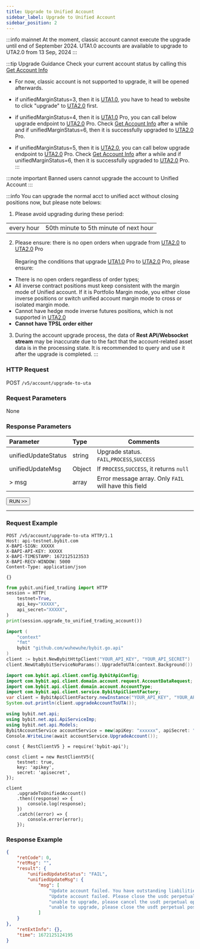 ```yaml
---
title: Upgrade to Unified Account
sidebar_label: Upgrade to Unified Account
sidebar_position: 2
---
```

:::info mainnet
At the moment, classic account cannot execute the upgrade until end of September 2024. 
UTA1.0 accounts are available to upgrade to UTA2.0 from 13 Sep, 2024
:::

:::tip Upgrade Guidance
Check your current account status by calling this [Get Account Info](account-info)

* For now, classic account is not supported to upgrade, it will be opened afterwards.

* if unifiedMarginStatus=3, then it is [UTA1.0](../acct-mode#uta-10), you have to head to website to click "upgrade" to [UTA2.0](../acct-mode#uta-20) first.

* if unifiedMarginStatus=4, then it is [UTA1.0](../acct-mode#uta-10) Pro, you can call below upgrade endpoint to [UTA2.0](../acct-mode#uta-20) Pro. Check
[Get Account Info](account-info) after a while and if unifiedMarginStatus=6, then it is successfully upgraded to [UTA2.0](../acct-mode#uta-20) Pro.

* if unifiedMarginStatus=5, then it is [UTA2.0](../acct-mode#uta-20), you can call below upgrade endpoint to [UTA2.0](../acct-mode#uta-20) Pro. Check
[Get Account Info](account-info) after a while and if unifiedMarginStatus=6, then it is successfully upgraded to [UTA2.0](../acct-mode#uta-20) Pro.
:::

:::note important
Banned users cannot upgrade the account to Unified Account
:::

:::info
You can upgrade the normal acct to unified acct without closing positions now, but please note belows:
1. Please avoid upgrading during these period:

| | |
|:----- |:-----|
|every hour | 50th minute to 5th minute of next hour |

2. Please ensure: there is no open orders when upgrade from [UTA2.0](../acct-mode#uta-20) to [UTA2.0](../acct-mode#uta-20) Pro<br/><br/>
Regaring the conditions that upgrade [UTA1.0](../acct-mode#uta-10) Pro to [UTA2.0](../acct-mode#uta-20) Pro, please ensure:
* There is no open orders regardless of order types;
* All inverse contract positions must keep consistent with the margin mode of Unified account. 
If it is Portfolio Margin mode, you either close inverse positions or switch unified account margin mode to cross 
or isolated margin mode.
* Cannot have hedge mode inverse futures positions, which is not supported in [UTA2.0](../acct-mode#uta-20)
* **Cannot have TPSL order either**

3. During the account upgrade process, the data of **Rest API/Websocket stream** may be inaccurate due to the fact that the account-related
asset data is in the processing state. It is recommended to query and use it after the upgrade is completed.
:::

### HTTP Request
POST `/v5/account/upgrade-to-uta`

### Request Parameters
None

### Response Parameters
| Parameter | Type | Comments|
|:----- |:-----|----- |
|unifiedUpdateStatus |string | Upgrade status. `FAIL`,`PROCESS`,`SUCCESS` |
|unifiedUpdateMsg |Object |If `PROCESS`,`SUCCESS`, it returns `null` |
|> msg |array |Error message array. Only `FAIL` will have this field |

<a href="/api-explorer/v5/account/upgrade-unified-account"><Button>RUN >></Button></a>

---

### Request Example

<Tabs groupId="programming-languages">
<TabItem value="http" label="HTTP">

```http
POST /v5/account/upgrade-to-uta HTTP/1.1
Host: api-testnet.bybit.com
X-BAPI-SIGN: XXXXX
X-BAPI-API-KEY: XXXXX
X-BAPI-TIMESTAMP: 1672125123533
X-BAPI-RECV-WINDOW: 5000
Content-Type: application/json

{}
```

</TabItem>
<TabItem value="python" label="Python">

```python
from pybit.unified_trading import HTTP
session = HTTP(
    testnet=True,
    api_key="XXXXX",
    api_secret="XXXXX",
)
print(session.upgrade_to_unified_trading_account())
```

</TabItem>
<TabItem value="GO" label="GO">

```go
import (
	"context"
	"fmt"
	bybit "github.com/wuhewuhe/bybit.go.api"
)
client := bybit.NewBybitHttpClient("YOUR_API_KEY", "YOUR_API_SECRET")
client.NewUtaBybitServiceNoParams().UpgradeToUTA(context.Background())
```

</TabItem>
<TabItem value="java" label="Java">

```java
import com.bybit.api.client.config.BybitApiConfig;
import com.bybit.api.client.domain.account.request.AccountDataRequest;
import com.bybit.api.client.domain.account.AccountType;
import com.bybit.api.client.service.BybitApiClientFactory;
var client = BybitApiClientFactory.newInstance("YOUR_API_KEY", "YOUR_API_SECRET", BybitApiConfig.TESTNET_DOMAIN).newAccountRestClient();
System.out.println(client.upgradeAccountToUTA());
```

</TabItem>
<TabItem value="DotNet" label=".Net">

```c#
using bybit.net.api;
using bybit.net.api.ApiServiceImp;
using bybit.net.api.Models;
BybitAccountService accountService = new(apiKey: "xxxxxx", apiSecret: "xxxxx");
Console.WriteLine(await accountService.UpgradeAccount());
```

</TabItem>
<TabItem value="Node" label="Node.js">

```n4js
const { RestClientV5 } = require('bybit-api');

const client = new RestClientV5({
    testnet: true,
    key: 'apikey',
    secret: 'apisecret',
});

client
    .upgradeToUnifiedAccount()
    .then((response) => {
        console.log(response);
    })
    .catch((error) => {
        console.error(error);
    });
```

</TabItem>
</Tabs>

### Response Example

```json
{
    "retCode": 0,
    "retMsg": "",
    "result": {
        "unifiedUpdateStatus": "FAIL",
        "unifiedUpdateMsg": {
            "msg": [
                "Update account failed. You have outstanding liabilities in your Spot account.",
                "Update account failed. Please close the usdc perpetual positions in USDC Account.",
                "unable to upgrade, please cancel the usdt perpetual open orders in USDT account.",
                "unable to upgrade, please close the usdt perpetual positions in USDT account."
            ]
    }
},
    "retExtInfo": {},
    "time": 1672125124195
}
```
